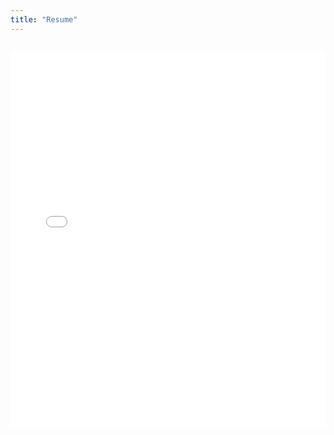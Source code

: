```yaml
---
title: "Resume"
---
```

<embed src="media/Tu_Max_Resume.pdf" type="application/pdf" width="100%" height="600px" />
---
